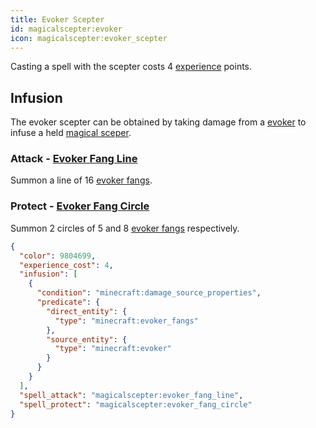 ```yaml
---
title: Evoker Scepter
id: magicalscepter:evoker
icon: magicalscepter:evoker_scepter
---
```


Casting a spell with the scepter costs 4 [experience](https://minecraft.wiki/w/Experience) points.

## Infusion
The evoker scepter can be obtained by taking damage from a [evoker](https://minecraft.wiki/w/Evoker) to infuse a held [magical sceper](../items/magical_scepter).

### Attack - [Evoker Fang Line](../spells/spells#evoker_fang_line)
Summon a line of 16 [evoker fangs](https://minecraft.wiki/w/Evoker#Evoker_fangs).

### Protect - [Evoker Fang Circle](../spells/spells#evoker_fang_circle)
Summon 2 circles of 5 and 8 [evoker fangs](https://minecraft.wiki/w/Evoker#Evoker_fangs) respectively.

```json
{
  "color": 9804699,
  "experience_cost": 4,
  "infusion": [
    {
      "condition": "minecraft:damage_source_properties",
      "predicate": {
        "direct_entity": {
          "type": "minecraft:evoker_fangs"
        },
        "source_entity": {
          "type": "minecraft:evoker"
        }
      }
    }
  ],
  "spell_attack": "magicalscepter:evoker_fang_line",
  "spell_protect": "magicalscepter:evoker_fang_circle"
}
```